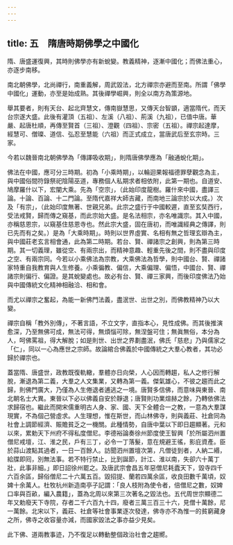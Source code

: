 ```yaml
---
---
---
```

title: 五　隋唐時期佛學之中國化
---




隋、唐盛運復興，其時則佛學亦有新蛻變。教義精神，逐漸中國化；而佛法重心，亦逐步南移。

南北朝佛學，北尚禪行，南重義解，周武毀法，北方禪宗亦避而至南。所謂「佛學中國化」運動，亦至是始成熟。其後禪學崛興，則全以南方為策源地。

舉其要者，則有天台、起北齊慧文，傳南嶽慧思，又傳天台智顗，適當隋代，而天台宗遂大盛。此後有灌頂（五祖）、左溪（八祖）、荊溪（九祖），已值中唐。華嚴、起唐杜順，再傳至賢首（三祖）、澄觀（四祖）、宗密（五祖）。禪宗起達摩，經慧可、僧璨、道信、弘忍至慧能（六祖）而正式成立，當唐武后至玄宗時。三家。

今若以魏晉南北朝佛學為「傳譯吸收期」，則隋唐佛學應為「融通蛻化期」。

佛法在中國，應可分三時期。初為「小乘時期」，以輪迴果報福德罪孽觀念為主，與中國俗間符錄祭祀陰陽巫道，專務個人私期求者相依附，此第一期也。自道安、鳩摩羅什以下，宏闡大乘。先為「空宗」，（此始印度龍樹。羅什來中國，盡譯三論。十論、百論、十二門論。至隋代嘉祥大師吉藏，而南地三論宗於以大成。）次及「有宗」，（此始印度無著、世親兄弟。此宗之盛行于中國較遲，直至玄奘西行，受法戒賢，歸而傳之窺基，而此宗始大盛。是名法相宗，亦名唯識宗。其入中國，亦稱慈恩宗，以窺基住慈恩寺也。然此宗大盛，固在唐初，而唯識經典之傳譯，則已先而有之矣。）是為「大乘時期」。時則以世界虛實、名相有無之哲理玄辯為主，與中國莊老玄言相會通，此為第二時期。若台、賢、禪諸宗之創興，則為第三時期。其一切義理，雖從空、有兩宗出，而精神意趣、輕重先後之間，則不盡與印度之空、有兩宗同。今若以小乘佛法為宗教，大乘佛法為哲學，則中國台、賢、禪諸家特重自我教育與人生修養。小乘徧教、偏信，大乘偏理、偏悟，中國台、賢、禪諸宗則偏行、偏證。是其蛻變處也。故必有台、賢、禪三家興，而後印度佛法乃始與中國傳統文化精神相融洽、相和會。

而尤以禪宗之奮起，為能一新佛門法義，盡泯世、出世之別，而佛教精神乃以大變。

禪宗自稱「教外別傳」，不著言語，不立文字，直指本心，見性成佛。而其後推演愈深，乃至無佛可成，無法可得，無煩惱可除，無涅盤可住；無眞無俗，本分為人，呵佛罵祖，得大解脫；如是則世、出世之界劃盡泯，佛氏「慈悲」乃與儒家之「仁」，同以一心為應世之宗師。故論綰合佛義於中國傳統之大羣心教者，其功必歸於禪宗也。

蓋當隋、唐盛世，政教既復軌轍，羣體亦日向榮，人心因而轉趨，私人之修行解脫，漸退為第二義，大羣之人文集業，又轉為第一義。傑氣雄心，不彼之趨而此之歸，則佛門廣大，乃僅為人生倦退者逋逃之一境。唐賢多信佛，而意味與東晉、南北朝名士大異。東晉以下必以佛義自安於靜退；唐賢則功業煊赫之餘，乃轉依佛法求歸宿也。繼此而開宋儒重明古人身、家、國、天下全體合一之教，一意為大羣謀現實，不為個己營虛求。人生理想，惟在斯世，而山林佛寺，則與義莊、社倉同為社會上調節經濟、賑贍貧乏之一機關。此種情勢，自唐中葉以下即日趨顯著。元和以來，累勅天下州府不得私度僧尼。李德裕論奏徐州節度使王智興「於所屬泗州置僧尼戒壇，江、淮之民，戶有三丁，必令一丁落髮，意在規避王徭，影庇資產。臣於蒜山渡點其過者，一日一百餘人。訪聞泗州置壇次第，凡僧徒到者，人納二緡，給牒即囘，別無法事。若不特行禁止，比到誕節，計江、淮以南，失卻六十萬丁壯，此事非細。」即日詔徐州罷之。及唐武宗會昌五年惡僧尼耗蠹天下，毀寺四千六百余區，歸俗僧尼二十六萬五百。毀招提、蘭若四萬余區，收良田數千萬頃，奴婢十余萬人。杜牧杭州新造南亭子記謂：「良人枝附為使令者，倍僧尼之數，奴婢口率與百畝，編入農籍」，蓋為北周以來第三次著名之毀法也。五代周世宗顯德二年又勅廢天下寺院，存者二千六百九十四，廢者三萬三百三十六，見僧十萬餘，尼一萬餘。北宋以下，義莊、社倉等社會事業逐次發達，佛寺亦不為惟一的貧窮藏身之所，佛寺之收容量亦減，而國家毀法之事亦益少見矣。

此下佛、道兩教事迹，乃不復足以轉動整個政治社會之趨嚮。